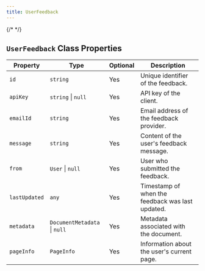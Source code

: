 ```yaml
---
title: UserFeedback
---
```

{/* <script>var SUPERFLOW_TOOLBAR_API_KEY="aU1MxKP0rca2UXwKi8bl"; var SUPERFLOW_TOOLBAR_PROJECT_ID="8447060215973283";</script> */}


## `UserFeedback` Class Properties

| Property      | Type                 | Optional | Description                             |
|---------------|----------------------|----------|-----------------------------------------|
| `id`          | `string`             | Yes      | Unique identifier of the feedback.      |
| `apiKey`      | `string` \| `null`   | Yes      | API key of the client.                  |
| `emailId`     | `string`             | Yes      | Email address of the feedback provider. |
| `message`     | `string`             | Yes      | Content of the user's feedback message. |
| `from`        | `User` \| `null`     | Yes      | User who submitted the feedback.        |
| `lastUpdated` | `any`                | Yes      | Timestamp of when the feedback was last updated. |
| `metadata`    | `DocumentMetadata` \| `null` | Yes | Metadata associated with the document.  |
| `pageInfo`    | `PageInfo`           | Yes      | Information about the user's current page. |
